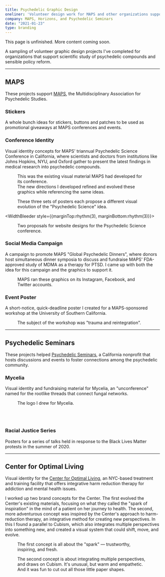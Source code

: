 ```yaml
---
title: Psychedelic Graphic Design
oneliner: 'Volunteer design work for MAPS and other organizations supporting psychedelic research and sensible policy'
company: MAPS, Horizons, and Psychedelic Seminars
date: "2021-01-23"
type: branding
---
```

<p className="bigText">This page is unfinished. More content coming soon.</p>

<p class="bigText">A sampling of volunteer graphic design projects I've completed for organizations that support scientific study of psychedelic compounds and sensible policy reform.</p>

---
## MAPS

<p class="bigText">These projects support <a href='https://www.maps.org'>MAPS</a>, the Multidisciplinary Association for Psychedelic Studies.</p>

### Stickers
A whole bunch ideas for stickers, buttons and patches to be used as promotional giveaways at MAPS conferences and events.

<WidthBleeder style={{marginBottom:rhythm(4)}}>
	<figure>
		<FlexContainer breakpoint='768px'>
			<JzImage filename='stickers-0' alt='This image, and the following 5, are various designs for circular stickers bearing the words "Support Psychedelic Science."' objectFit='contain' />
			<JzImage filename='stickers-1' alt="" objectFit='contain' />
		</FlexContainer>
		<FlexContainer breakpoint='768px'>
			<JzImage filename='stickers-2' alt="" objectFit='contain' />
			<JzImage filename='stickers-3' alt="" objectFit='contain' />
		</FlexContainer>
		<FlexContainer breakpoint='600px'>
			<JzImage filename='stickers-4' alt="" objectFit='contain' />
			<JzImage filename='stickers-5' alt="" objectFit='contain' />
		</FlexContainer>
	</figure>
</WidthBleeder>


### Conference Identity
Visual identity concepts for MAPS' triannual Psychedelic Science Conference in California, where scientists and doctors from institutions like Johns Hopkins, NYU, and Oxford gather to present the latest findings in medical research into psychedelic compounds.

<figure>
	<JzImage filename='psyence-original' alt="" style={{maxHeight:rhythm(18)}} objectFit='contain' />
	<figcaption>This was the existing visual material MAPS had developed for its conference.<br/>The new directions I developed refined and evolved these graphics while referencing the same ideas.</figcaption>
</figure>

<figure style={{marginTop:rhythm(2)}}>
	<JzImage filename='psyence-posters-0' alt="" />
	<JzImage filename='psyence-posters-1' alt="" />
	<JzImage filename='psyence-posters-2' alt="" />
	<figcaption>These three sets of posters each propose a different visual evolution of the "Psychedelic Science" idea.</figcaption>
</figure>

<WidthBleeder style={{marginTop:rhythm(3), marginBottom:rhythm(3)}}>
	<figure>
		<FlexContainer breakpoint='768px'>
			<JzImage filename='psyence-site-0' alt="" objectFit='contain' />
			<JzImage filename='psyence-site-1' alt="" objectFit='contain' />
		</FlexContainer>
		<figcaption>Two proposals for website designs for the Psychedelic Science conference.</figcaption>
	</figure>
</WidthBleeder>

### Social Media Campaign
A campaign to promote MAPS "Global Psychedelic Dinners", where donors host simultaneous dinner symposia to discuss and fundraise MAPS' FDA-approved study of MDMA as a therapy for PTSD. I came up with both the idea for this campaign and the graphics to support it.

<figure style={{marginBottom:rhythm(3)}}>
	<JzImage filename='social-0' alt="" />
	<JzImage filename='social-1' alt="" />
	<figcaption>MAPS ran these graphics on its Instagram, Facebook, and Twitter accounts.</figcaption>
</figure>

### Event Poster
A short-notice, quick-deadline poster I created for a MAPS-sponsored workshop at the University of Southern California.

<figure>
	<GatsbyImage className="shadow" 
	image={imageByName(props, 'trauma-flyer', true)} 
	style={{maxHeight:rhythm(30)}} 
	imgStyle={{objectFit:'contain'}} 
	alt="" />
	<figcaption>The subject of the workshop was "trauma and reintegration".</figcaption>
</figure>


---

## Psychedelic Seminars

<p class="bigText">These projects helped <a href='https://www.psychsems.com'>Psychedelic Seminars</a>, a California nonprofit that hosts discussions and events to foster connections among the psychedelic community.</p>

### Mycelia
Visual identity and fundraising material for Mycelia, an "unconference" named for the rootlike threads that connect fungal networks.


<figure>
	<img src='mycelia logo svg.svg' style="max-height:20rem; animation:rotate 75s linear infinite;" alt="" />
	<figcaption>The logo I drew for Mycelia.</figcaption>
</figure>
<br/><br/>

### Racial Justice Series
Posters for a series of talks held in response to the Black Lives Matter protests in the summer of 2020.

<figure>
	<WidthBleeder>
		<ScrollableCarouselProvider
		naturalSlideWidth={1934}
		naturalSlideHeight={1039}
		totalSlides={4}
		visibleSlides={1}
		step={1}
		isIntrinsicHeight={true}
		>
		<Slider classNameTray="center">
			<Slide index={0}>
				<JzImage filename='psychsems-blm-4' alt="" />
			</Slide>
			<Slide index={1}>
				<JzImage filename='psychsems-blm-1' alt="" />
			</Slide>
			<Slide index={2}>
				<JzImage filename='psychsems-blm-2' alt="" />
			</Slide>
			<Slide index={3}>
				<JzImage filename='psychsems-blm-3' alt="" />
			</Slide>
		</Slider>
		<DotGroup showAsSelectedForCurrentSlideOnly={true}/>
	</ScrollableCarouselProvider>
</WidthBleeder>
</figure>


---

## Center for Optimal Living
<p class="bigText">Visual identity for the <a href='https://www.centerforoptimalliving.com'>Center for Optimal Living</a>, an NYC-based treatment and training facility that offers integrative harm reduction therapy for addiction and mental health issues.</p>


I worked up two brand concepts for the Center. The first evolved the Center's existing materials, focusing on what they called the "spark of inspiration" in the mind of a patient on her journey to health. The second, more adventurous concept was inspired by the Center's approach to harm-reduction therapy, an integrative method for creating new perspectives. In this I found a parallel to Cubism, which also integrates multiple perspectives into something new, and created a visual system that could shift, move, and evolve.

<figure>
	<WidthBleeder>
		<ScrollableCarouselProvider
		naturalSlideWidth={3000}
		naturalSlideHeight={2000}
		totalSlides={3}
		visibleSlides={1}
		step={1}
		isIntrinsicHeight={true}
		>
		<Slider classNameTray="center">
			<Slide index={0}>
				<JzImage filename='COL Logo 1' alt="" />
			</Slide>
			<Slide index={1}>
				<JzImage filename='COL Cards 1' alt="" />
			</Slide>
			<Slide index={2}>
				<JzImage filename='COL Brand 1' alt="" />
			</Slide>
		</Slider>
		<DotGroup showAsSelectedForCurrentSlideOnly={true}/>
	</ScrollableCarouselProvider>
</WidthBleeder>
<figcaption>The first concept is all about the "spark" — trustworthy, inspiring, and fresh.</figcaption>
</figure>

<figure style={{marginBottom:rhythm(6)}}>
	<WidthBleeder style={{marginTop:rhythm(4)}}>
		<ScrollableCarouselProvider
		naturalSlideWidth={3000}
		naturalSlideHeight={2000}
		totalSlides={3}
		visibleSlides={1}
		step={1}
		isIntrinsicHeight={true}
		>
		<Slider classNameTray="center">
			<Slide index={0}>
				<JzImage filename='COL Logo 2' alt="" />
			</Slide>
			<Slide index={1}>
				<JzImage filename='COL Cards 2' alt="" />
			</Slide>
			<Slide index={2}>
				<JzImage filename='COL Brand 2' alt="" />
			</Slide>
		</Slider>
		<DotGroup showAsSelectedForCurrentSlideOnly={true}/>
	</ScrollableCarouselProvider>
</WidthBleeder>
<figcaption>The second concept is about integrating multiple perspectives, and draws on Cubism. It's unusual, but warm and empathetic. And it was fun to cut out all those little paper shapes.</figcaption>
</figure>